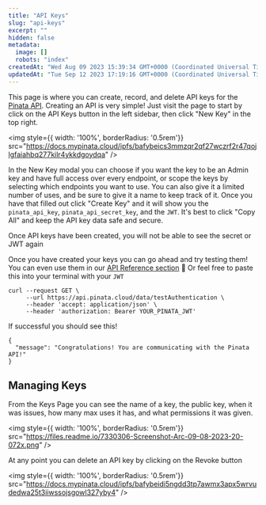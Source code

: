 ```yaml
---
title: "API Keys"
slug: "api-keys"
excerpt: ""
hidden: false
metadata: 
  image: []
  robots: "index"
createdAt: "Wed Aug 09 2023 15:39:34 GMT+0000 (Coordinated Universal Time)"
updatedAt: "Tue Sep 12 2023 17:19:16 GMT+0000 (Coordinated Universal Time)"
---
```

This page is where you can create, record, and delete API keys for the [Pinata API](/api-reference/introduction). Creating an API is very simple! Just visit the page to start by click on the API Keys button in the left sidebar, then click "New Key" in the top right. 

<img style={{ width: '100%', borderRadius: '0.5rem'}} src="https://docs.mypinata.cloud/ipfs/bafybeics3mmzqr2qf27wczrf2r47qojlgfaiahbq277kilr4ykkdgoydqa" />

In the New Key modal you can choose if you want the key to be an Admin key and have full access over every endpoint, or scope the keys by selecting which endpoints you want to use. You can also give it a limited number of uses, and be sure to give it a name to keep track of it. Once you have that filled out click "Create Key" and it will show you the `pinata_api_key`, `pinata_api_secret_key`, and the `JWT`. It's best to click "Copy All" and keep the API key data safe and secure. 

<Warning>Once API keys have been created, you will not be able to see the secret or JWT again</Warning>


Once you have created your keys you can go ahead and try testing them! You can even use them in our [API Reference section](/api-reference/endpoint/test-authentication) :eyes: Or feel free to paste this into your terminal with your `JWT`

```curl cURL
curl --request GET \
     --url https://api.pinata.cloud/data/testAuthentication \
     --header 'accept: application/json' \
     --header 'authorization: Bearer YOUR_PINATA_JWT'
```

If successful you should see this! 

```shell bash
{  
  "message": "Congratulations! You are communicating with the Pinata API!"  
}
```

## Managing Keys

From the Keys Page you can see the name of a key, the public key, when it was issues, how many max uses it has, and what permissions it was given. 

<img style={{ width: '100%', borderRadius: '0.5rem'}} src="https://files.readme.io/7330306-Screenshot-Arc-09-08-2023-20-072x.png" />

At any point you can delete an API key by clicking on the Revoke button 

<img style={{ width: '100%', borderRadius: '0.5rem'}} src="https://docs.mypinata.cloud/ipfs/bafybeidi5ngdd3tp7awmx3apx5wrvudedwa25t3iiwssojsgowl327yby4" />
